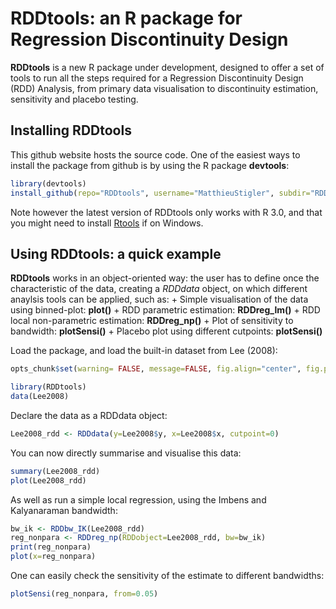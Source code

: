 RDDtools: an R package for Regression Discontinuity Design
========================================================

**RDDtools** is a new R package under development, designed to offer a set of tools to run all the steps required for a Regression Discontinuity Design (RDD) Analysis, from primary data visualisation to discontinuity estimation, sensitivity and placebo testing. 


Installing **RDDtools**
-----------------------

This github website hosts the source code. One of the easiest ways to install the package from github is by using the R package **devtools**:

```r
library(devtools)
install_github(repo="RDDtools", username="MatthieuStigler", subdir="RDDtools")
```

Note however the latest version of RDDtools only works with R 3.0, and that you might need to install  [Rtools](http://stat.ethz.ch/CRAN/bin/windows/Rtools/) if on Windows. 


Using RDDtools: a quick example
-----------------------

**RDDtools** works in an object-oriented way: the user has to define once the characteristic of the data, creating a *RDDdata* object, on which different anaylsis tools can be applied, such as:
+  Simple visualisation of the data using binned-plot: **plot()**
+  RDD parametric estimation: **RDDreg_lm()**
+  RDD local non-parametric estimation: **RDDreg_np()**
+  Plot of sensitivity to bandwidth: **plotSensi()**
+  Placebo plot using different cutpoints: **plotSensi()**


Load the package, and load the built-in dataset from Lee (2008):

```r
opts_chunk$set(warning= FALSE, message=FALSE, fig.align="center", fig.path='figuresREADME/')
```


```r
library(RDDtools)
data(Lee2008)
```

Declare the data as a RDDdata object:

```r
Lee2008_rdd <- RDDdata(y=Lee2008$y, x=Lee2008$x, cutpoint=0)
```


You can now directly summarise and visualise this data:

```r
summary(Lee2008_rdd)
plot(Lee2008_rdd)
```


As well as run a simple local regression, using the Imbens and Kalyanaraman bandwidth:
```r
bw_ik <- RDDbw_IK(Lee2008_rdd)
reg_nonpara <- RDDreg_np(RDDobject=Lee2008_rdd, bw=bw_ik)
print(reg_nonpara)
plot(x=reg_nonpara)

```


One can easily check the sensitivity of the estimate to different bandwidths:
```r
plotSensi(reg_nonpara, from=0.05)
```


